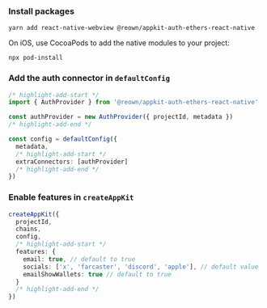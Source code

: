 
### Install packages

```
yarn add react-native-webview @reown/appkit-auth-ethers-react-native
```

On iOS, use CocoaPods to add the native modules to your project:

```
npx pod-install
```

### Add the auth connector in `defaultConfig`

```ts
/* highlight-add-start */
import { AuthProvider } from '@reown/appkit-auth-ethers-react-native'

const authProvider = new AuthProvider({ projectId, metadata })
/* highlight-add-end */

const config = defaultConfig({
  metadata,
  /* highlight-add-start */
  extraConnectors: [authProvider]
  /* highlight-add-end */
})
```

### Enable features in `createAppKit`

```ts
createAppKit({
  projectId,
  chains,
  config,
  /* highlight-add-start */
  features: {
    email: true, // default to true
    socials: ['x', 'farcaster', 'discord', 'apple'], // default value
    emailShowWallets: true // default to true
  }
  /* highlight-add-end */
})
```
